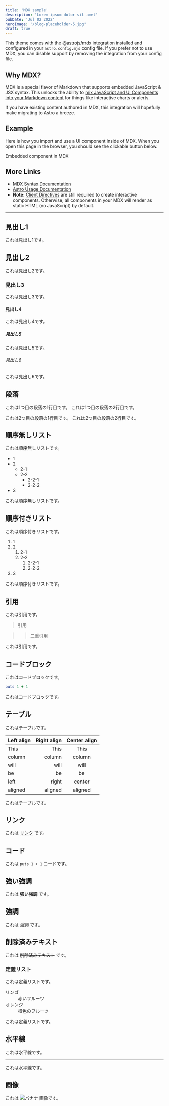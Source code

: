 ```yaml
---
title: 'MDX sample'
description: 'Lorem ipsum dolor sit amet'
pubDate: 'Jul 02 2022'
heroImage: '/blog-placeholder-5.jpg'
draft: true
---
```


This theme comes with the [@astrojs/mdx](https://docs.astro.build/en/guides/integrations-guide/mdx/) integration installed and configured in your `astro.config.mjs` config file. If you prefer not to use MDX, you can disable support by removing the integration from your config file.

## Why MDX?

MDX is a special flavor of Markdown that supports embedded JavaScript & JSX syntax. This unlocks the ability to [mix JavaScript and UI Components into your Markdown content](https://docs.astro.build/en/guides/markdown-content/#mdx-features) for things like interactive charts or alerts.

If you have existing content authored in MDX, this integration will hopefully make migrating to Astro a breeze.

## Example

Here is how you import and use a UI component inside of MDX.
When you open this page in the browser, you should see the clickable button below.


<HeaderLink href="#" onclick="alert('clicked!')">
  Embedded component in MDX
</HeaderLink>

## More Links

- [MDX Syntax Documentation](https://mdxjs.com/docs/what-is-mdx)
- [Astro Usage Documentation](https://docs.astro.build/en/guides/markdown-content/#markdown-and-mdx-pages)
- **Note:** [Client Directives](https://docs.astro.build/en/reference/directives-reference/#client-directives) are still required to create interactive components. Otherwise, all components in your MDX will render as static HTML (no JavaScript) by default.

---

## 見出し1

これは見出し1です。

## 見出し2

これは見出し2です。

### 見出し3

これは見出し3です。

#### 見出し4

これは見出し4です。

##### 見出し5

これは見出し5です。

###### 見出し6

これは見出し6です。

## 段落

これは1つ目の段落の1行目です。
これは1つ目の段落の2行目です。

これは2つ目の段落の1行目です。
これは2つ目の段落の2行目です。

## 順序無しリスト

これは順序無しリストです。

- 1
- 2
  - 2-1
  - 2-2
    - 2-2-1
    - 2-2-2
- 3

これは順序無しリストです。

## 順序付きリスト

これは順序付きリストです。

1. 1
1. 2
   1. 2-1
   1. 2-2
      1. 2-2-1
      1. 2-2-2
1. 3

これは順序付きリストです。

## 引用

これは引用です。

> 引用

> > 二重引用

これは引用です。

## コードブロック

これはコードブロックです。

```ruby
puts 1 + 1
```

これはコードブロックです。

## テーブル

これはテーブルです。

| Left align | Right align | Center align |
| :--------- | ----------: | :----------: |
| This       |        This |     This     |
| column     |      column |    column    |
| will       |        will |     will     |
| be         |          be |      be      |
| left       |       right |    center    |
| aligned    |     aligned |   aligned    |

これはテーブルです。

## リンク

これは [リンク](http://example.com) です。

## コード

これは `puts 1 + 1` コードです。

## 強い強調

これは **強い強調** です。

## 強調

これは _強調_ です。

## 削除済みテキスト

これは ~~削除済みテキスト~~ です。

### 定義リスト

これは定義リストです。

<dl>
  <dt>リンゴ</dt>
  <dd>赤いフルーツ</dd>
  <dt>オレンジ</dt>
  <dd>橙色のフルーツ</dd>
</dl>

これは定義リストです。

## 水平線

これは水平線です。

---

これは水平線です。

## 画像

これは ![バナナ](https://upload.wikimedia.org/wikipedia/commons/thumb/d/de/Bananavarieties.jpg/220px-Bananavarieties.jpg) 画像です。
